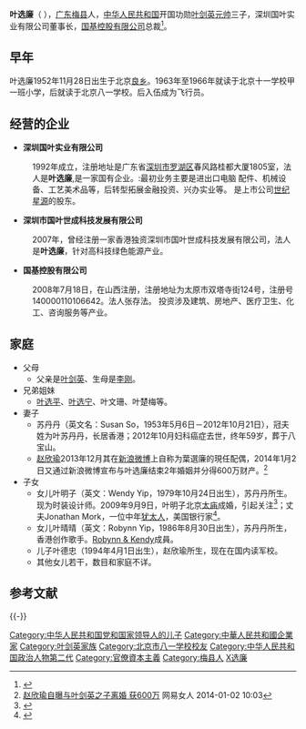 {{Infobox_Person
| name = 叶选廉
|occupation= [[商人|商人]]
| period = 
|birth_name= 
| sex = 男
| other_names = 
| 绰号 = 
|birth_date= {{birth date and age|1952|11|28}}
|birth_place= {{CHN}}[[北京市|北京市]][[房山區|房山區]][[良鄉地區|良鄉]]
|death_date=  
|death_place= 
| nationality = {{PRC}}
| native place = 
| party = {{中国共产党|22px}}
| religion = 
| spouse = 苏丹丹（已故）<br>[[赵欣瑜|赵欣瑜]] (1990-2014)<ref>{{Cite web |url=http://hk.news.yahoo.com/%E6%89%B6%E6%AD%A3%E9%81%87%E5%B0%8F%E4%B8%89-%E8%B6%99%E6%AC%A3%E7%91%9C%E9%96%83%E9%9B%BB%E9%9B%A2%E5%A9%9A-220141655.html |title=扶正遇小三 趙欣瑜閃電離婚 |accessdate=2014-01-03 |archive-date=2014-01-03 |archive-url=https://web.archive.org/web/20140103142146/http://hk.news.yahoo.com/%E6%89%B6%E6%AD%A3%E9%81%87%E5%B0%8F%E4%B8%89-%E8%B6%99%E6%AC%A3%E7%91%9C%E9%96%83%E9%9B%BB%E9%9B%A2%E5%A9%9A-220141655.html |dead-url=no }}</ref>
| children =
| parents = [[叶剑英|叶剑英]]
| relatives = 叶文珊（妹，同父同母）<br>[[叶选平|叶选平]]（大哥，同父异母）<br>[[叶选宁|叶选宁]]（二哥，同父异母）
| educate = 北京八一学校<br>北京十一学校甲一班小学
| profession = 
| past = [[解放军总政治部|解放军总政治部]]飞行员<br>深圳国叶实业有限公司董事长<br>保利集团房地产董事长<br>国基控股有限公司总裁
| work = 
| award = 
}}

'''叶选廉'''（{{bd|1952年|11月28日|||catIdx=Y叶}}  ），[[广东|广东]][[梅县区|梅县]]人，[[中华人民共和国|中华人民共和国]]开国功勋[[叶剑英|叶剑英]][[元帅|元帅]]三子，深圳国叶实业有限公司董事长，[[国基控股|国基控股有限公司]]总裁<ref>{{Cite web |url=http://www.bestb2b.com/news_artical_28735.htm |title=叶苏丹丹家庭背景_志趣新闻_志趣网 |access-date=2010-03-22 |archive-url=https://web.archive.org/web/20140508030533/http://www.bestb2b.com/news_artical_28735.htm |archive-date=2014-05-08 |dead-url=yes }}</ref>。

== 早年 ==
叶选廉1952年11月28日出生于北京[[良乡|良乡]]。1963年至1966年就读于北京十一学校甲一班小学，后就读于北京八一学校。后入伍成为飞行员。

== 经营的企业 ==
*'''深圳国叶实业有限公司'''
:1992年成立，注册地址是广东省[[深圳市|深圳市]][[罗湖区|罗湖区]]春风路桂都大厦1805室，法人是'''叶选廉''',是一家国有企业。:最初业务主要是进出口电脑 配件、机械设备、工艺美术品等，后转型拓展金融投资、兴办实业等。 是上市公司[[世纪星源|世纪星源]]的股东。

*'''深圳市国叶世成科技发展有限公司'''
:2007年，曾经注册一家香港独资深圳市国叶世成科技发展有限公司，法人是'''叶选廉'''，针对高科技绿色能源产业。

*'''国基控股有限公司'''
:2008年7月18日，在山西注册，注册地址为太原市双塔寺街124号，注册号140000110106642。法人张存法。 投资涉及建筑、房地产、医疗卫生、化工、咨询服务等产业。

== 家庭 ==
*父母
**父亲是[[叶剑英|叶剑英]]、生母是[[李剛_(葉劍英妻)|李刚]]。
*兄弟姐妹
**[[叶选平|叶选平]]、[[叶选宁|叶选宁]]、叶文珊、叶楚梅等。
*妻子
**苏丹丹（英文名：Susan So，1953年5月6日－2012年10月21日），冠夫姓为叶苏丹丹，长居香港；2012年10月妇科癌症去世，终年59岁，葬于八宝山。
**[[赵欣瑜|赵欣瑜]]2013年12月其在[[新浪微博|新浪微博]]上自称为葉選廉的現任配偶，2014年1月2日又通过新浪微博宣布与叶选廉结束2年婚姻并分得600万财产。<ref>[http://lady.163.com/14/0102/10/9HIVDNV5002649P6.html 赵欣瑜自曝与叶剑英之子离婚 获600万] {{Wayback|url=http://lady.163.com/14/0102/10/9HIVDNV5002649P6.html |date=20161201082214 }} 网易女人 2014-01-02 10:03</ref>
*子女
**女儿叶明子（英文：Wendy Yip，1979年10月24日出生），苏丹丹所生。现为时装设计师。2009年9月9日，叶明子北京[[太庙|太庙]]成婚，引起关注<ref>{{Cite web |url=http://news.xinmin.cn/rollnews/2009/09/16/2575614.html |title=叶剑英孙女叶明子9月9日北京太庙成婚 |accessdate=2010-03-22 |archive-date=2009-10-23 |archive-url=https://web.archive.org/web/20091023230255/http://news.xinmin.cn/rollnews/2009/09/16/2575614.html |dead-url=no }}</ref>；丈夫Jonathan Mork，一位中年[[犹太人|犹太人]]，美国银行家<ref>{{Cite web |url=http://chinasecurities.com/members/JonathanMork |title=JonathanMork |accessdate=2012-02-27 |archive-date=2012-03-04 |archive-url=https://web.archive.org/web/20120304154943/http://chinasecurities.com/members/JonathanMork |dead-url=no }}</ref>。
**女儿叶晴晴（英文：Robynn Yip，1986年8月30日出生），苏丹丹所生，香港创作歌手。[[Robynn_&_Kendy|Robynn & Kendy]]成員。
**儿子叶德忠（1994年4月1日出生），赵欣瑜所生，现在在国内读军校。
**其他女儿若干，数目和家庭不详。

== 参考文献 ==
{{Reflist|2}}

{{-}}
{{先辈曾任党和国家领导人的中华人民共和国高级干部|2}}
{{叶剑英家系}}
{{DEFAULTSORT:Y}}
[[Category:中华人民共和国党和国家领导人的儿子|Category:中华人民共和国党和国家领导人的儿子]]
[[Category:中華人民共和國企業家|Category:中華人民共和國企業家]]
[[Category:叶剑英家族|Category:叶剑英家族]]
[[Category:北京市八一学校校友|Category:北京市八一学校校友]]
[[Category:中华人民共和国政治人物第二代|Category:中华人民共和国政治人物第二代]]
[[Category:官僚資本主義|Category:官僚資本主義]]
[[Category:梅县人|Category:梅县人]]
[[Category:葉姓|X选廉]]